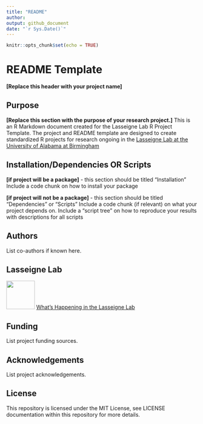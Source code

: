 ```yaml
---
title: "README"
author:
output: github_document
date: "`r Sys.Date()`"
---
```


```r
knitr::opts_chunk$set(echo = TRUE)
```

# README Template

**[Replace this header with your project name]**

## Purpose 

**[Replace this section with the purpose of your research project.]**
This is an R Markdown document created for the Lasseigne Lab R Project Template. The project and README template are designed to create standardized R projects for research ongoing in the [Lasseigne Lab at the University of Alabama at Birmingham](https://www.lasseigne.org/) 


## Installation/Dependencies OR Scripts 

**[if project will be a package]** - this section should be titled "Installation"
Include a code chunk on how to install your package 

**[if project will not be a package]** - this section should be titled "Dependencies" or "Scripts"
Include a code chunk (if relevant) on what your project depends on. Include a "script tree" on how to reproduce your results with descriptions for all scripts

## Authors 

List co-authors if known here. 

## Lasseigne Lab 

 <img src="https://www.lasseigne.org/img/main/lablogo.png" width="75" height="75"> [What's Happening in the Lasseigne Lab](https://www.lasseigne.org/)


## Funding 

List project funding sources. 

## Acknowledgements 

List project acknowledgements.

## License 

This repository is licensed under the MIT License, see LICENSE documentation within this repository for more details.
